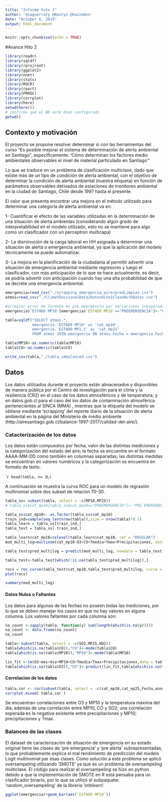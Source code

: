 ```yaml
---
title: "Informe hito 2"
author: '@saguerraty @Bastyz @HaineAnn'
date: "October 6, 2019"
output: html_document
---
```


```r
knitr::opts_chunk$set(echo = TRUE)
```

#Avance Hito 2

```r
library(readr)
library(sqldf)
library(rprojroot)
library(ggplot2)
library(nnet)
library(stats)
library(ROCR)
library(rpart)
library(PRROC)
library(corrplot)
library(here)
setwd(here())
# confirma que el WD esté bien configurado
getwd()
```
## Contexto y motivación
El proyecto se propone resolver determinar si con las herramientas del curso "Es posible mejorar el sistema de determinación de alerta ambiental en Santiago", específicamente: 
'Cómo determinan los factores medio ambientales observables el nivel de material particulado en Santiago'"

Lo que se traduce en un problema de clasificación multiclase, dado que existe más de un tipo de condición de alerta ambiental, con el objetivo de determinar la condición de alerta ambiental (nuestra etiqueta) en función de parámetros observables derivados de estaciones de monitoreo ambiental en la ciudad de Santiago, Chile desde 1997 hasta el presente.

El valor que presenta encontrar una mejora en el método utilizado para determinar una categoría de alerta ambiental va en:

1- Cuantificar el efecto de las variables utilizadas en la determinación de una situación de alerta ambientas (considerando algún grado de interpretabilidad en el modelo utilizado, esto no se mantiene para algo como un clasificador con un perceptron multicapa)

2- La disminución de la carga laboral en HH asignada a determinar una situación de alerta o emergencia ambiental, ya que la aplicación del modelo técnicamente se puede automatizar.

3- La mejora en la planificación de la ciudadanía al permitir advertir una situación de emergencia ambiental mediante regresores y luego el clasificador, con más anticipación de lo que se hace actualmente, es decir, se podría advertir con anticipación cuando hay una alta probabilidad de que se decrete una emergencia ambiental.


```r
emergencia=read_csv("./scrapping_emergencia_aire/predLimpias.csv")
atmos=read_csv("./ClimaYEmisionesData/DatosHito1CleanWithDates.csv")

#arreglar error de formato en pre emergencia por variaciones inesperadas en PREEMERGENCIA
emergencia$'ESTADO MP10'[emergencia$`ESTADO MP10`=="PREEMERGENCIA"]<-"PRE EMERGENCIA"

tabla=sqldf("SELECT atmos.*,
            emergencia.'ESTADO MP10' as 'cat_mp10',
            emergencia.'ESTADO MP2,5' as 'cat_mp25' 
            FROM atmos JOIN emergencia ON atmos.Fecha = emergencia.Fecha", drv="SQLite")

tabla$MP10<-as.numeric(tabla$MP10)
tabla$CO<-as.numeric(tabla$CO)

write_csv(tabla,"./tabla_imbalanced.csv")
```
## Datos

Los datos utilizados durante el proyecto están almacenados y disponibles de manera pública por el Centro de investigación para el clima y la resiliencia (CR2) en el caso de los datos atmosféricos y de temperatura, y en datos.gob.cl para el caso del los datos de contaminación atmosférica pertenecientes al SINCA (MMA) , mientras que la etiqueta del modelo se obtiene mediante 'scrapping' del reporte diario de la situación de alerta ambiental en la página del Ministerio de medio ambiente (http://airesantiago.gob.cl/balance-1997-2017/calidad-del-aire/).

### Catacterización de los datos
Los datos están compuestos por fecha, valor de las distintas mediciones y la categorización del estado del aire; la fecha se encuentre en el formato AAAA-MM-DD como también en columnas separadas; las distintas medidas se encuentran en valores numéricos y la categorización se encuentra en formato de texto.

````r
head(tabla, n= 3L)
```


A continuación se muestra la curva ROC para un modelo de regrasión multinomial sobre dos subset de relación 70-30.
```r

tabla_ss= subset(tabla, select = -c(MP10,MP25))
# tabla_ss$cat_mp10[tabla_ss$cat_mp10=="PREEMERGENCIA"]<-"PRE EMERGENCIA"

tabla_ss$cat_mp10<- as.factor(tabla_ss$cat_mp10)
train_ind=sample(seq_len(nrow(tabla)),size = nrow(tabla)*0.7)
tabla_learn = tabla_ss[train_ind,]
tabla_test = tabla_ss[-train_ind,]

tabla_learn$cat_mp10=relevel(tabla_learn$cat_mp10, ref = "REGULAR")
mod_multi_log=multinom(cat_mp10~O3+CO+Tmedia+Tmax+Precipitaciones, data = tabla_learn)

tabla_test$pred_multilog = predict(mod_multi_log, newdata = tabla_test)

tabla_test<-tabla_test[which(!is.na(tabla_test$pred_multilog)),]

rocs = roc.curve(tabla_test$cat_mp10,tabla_test$pred_multilog, curve = TRUE)
plot(rocs)

summary(mod_multi_log)
```

#### Datos Nulos o Faltantes
Los datos para algunas de las fechas no poseen todas las mediciones, por lo que se deben manejar los casos en que no hay valores en alguna columna. Los valores faltantes por cada columna son:

```r
na_count <-sapply(tabla, function(y) sum(length(which(is.na(y)))))
na_count <- data.frame(na_count)
na_count
```


```r
tabla<-subset(tabla, select = -c(SO2,MP25,NO2))
tabla[which(is.na(tabla$CO)),"CO"]<-mode(tabla$CO)
tabla[which(is.na(tabla$MP10)),"MP10"]<-mode(tabla$MP10)

lin_fit <-lm(O3~mes+dia+MP10+CO+Tmedia+Tmax+Precipitaciones,data = tabla ,na.action = "na.exclude")
tabla[which(is.na(tabla$O3)),"O3"]<-predict(lin_fit,tabla[which(is.na(tabla$O3)),c("mes","dia","MP10","CO","Tmedia","Tmax","Precipitaciones")])
```

#### Correlacion de los datos
```r
tabla.cor <- cor(subset(tabla, select = -c(cat_mp10,cat_mp25,Fecha,anno,dia,MP25,NO2)), use = "pairwise.complete.obs" )
corrplot.mixed( tabla.cor )
```
Se encuentran correlaciones entre O3 y MP10 y la temperatura máxima del día; además de una correlación entre MP10, CO y SO2; una correlación esperada es la negativa existente entre precipitaciones y MP10; precipitaciones y Tmax.

### Balanceo de las clases

El dataset de caracterización de situación de emergencia en su estado original tiene las clases de 'pre emergencia' y 'pre alerta' subrepresentadas, lo que probablemente explica el mal rendimiento de predicción del modelo Logit multinomial par esas clases. Como solución a este problema se aplicó oversampeling utilizando 'SMOTE' ya que es un problema de oversampeling multiclase. El código para realizar el oversampeling se hizo en python debido a que la implementación de SMOTE en R está pensaba para un clasificador binario, por lo que se utilizó el subpaquete: 'random_oversampeling' de la libreria 'imblearn'.
```r
ggplot(emergencia)+geom_bar(aes(`ESTADO MP10`))
```